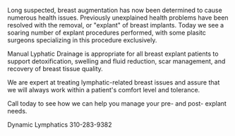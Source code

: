 Long suspected, breast augmentation has now been  determined to cause numerous health issues. Previously unexplained health problems have been resolved with the removal, or "explant" of breast implants. Today we see a soaring number of explant procedures performed, with some plasitc surgeons specializing in this procedure exclusively.

Manual Lyphatic Drainage is appropriate for all breast explant patients to support detoxification, swelling and fluid reduction, scar management, and recovery of breast tissue quality.

We are expert at treating lymphatic-related breast issues and assure that we will always work within a patient's comfort level and tolerance.

Call today to see how we can help you manage your pre- and post- explant needs.

Dynamic Lymphatics 310-283-9382
